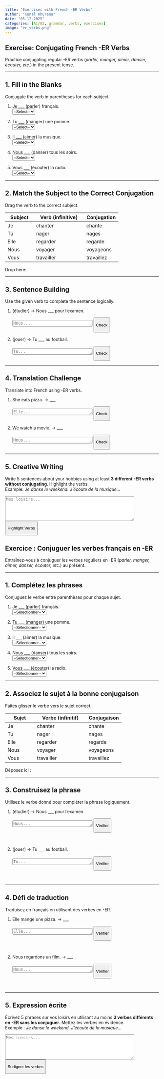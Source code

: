```yaml
---
title: "Exercises with French -ER Verbs"
author: "Kunal Khurana"
date: "05-12-2025"
categories: [A1/A2, grammar, verbs, exercises]
image: "er_verbs.png"
---
```


::::: {.content-visible when-profile="english"}
# Exercise: Conjugating French -ER Verbs

Practice conjugating regular -ER verbs (*parler, manger, aimer, danser, écouter, etc.*) in the present tense.

------------------------------------------------------------------------

## 1. Fill in the Blanks

Conjugate the verb in parentheses for each subject.

1.  Je \_\_\_ (parler) français.\
    <select onchange="checkVerb(this, 'parle')"> <option value="">--Select--</option> <option value="parle">parle</option> <option value="parles">parles</option> <option value="parlons">parlons</option> </select>\

2.  Tu \_\_\_ (manger) une pomme.\
    <select onchange="checkVerb(this, 'manges')"> <option value="">--Select--</option> <option value="mange">mange</option> <option value="manges">manges</option> <option value="mangez">mangez</option> </select>\

3.  Il \_\_\_ (aimer) la musique.\
    <select onchange="checkVerb(this, 'aime')"> <option value="">--Select--</option> <option value="aime">aime</option> <option value="aimes">aimes</option> <option value="aimons">aimons</option> </select>\

4.  Nous \_\_\_ (danser) tous les soirs.\
    <select onchange="checkVerb(this, 'dansons')"> <option value="">--Select--</option> <option value="danse">danse</option> <option value="danses">danses</option> <option value="dansons">dansons</option> </select>\

5.  Vous \_\_\_ (écouter) la radio.\
    <select onchange="checkVerb(this, 'écoutez')"> <option value="">--Select--</option> <option value="écoute">écoute</option> <option value="écoutes">écoutes</option> <option value="écoutez">écoutez</option> </select>\

------------------------------------------------------------------------

## 2. Match the Subject to the Correct Conjugation

Drag the verb to the correct subject.

| Subject | Verb (infinitive) | Conjugation |
|------------------|--------------------------------|----------------------|
| Je | chanter | [chante]{draggable="true" ondragstart="drag(event)" data-answer="chante"} |
| Tu | nager | [nages]{draggable="true" ondragstart="drag(event)" data-answer="nages"} |
| Elle | regarder | [regarde]{draggable="true" ondragstart="drag(event)" data-answer="regarde"} |
| Nous | voyager | [voyageons]{draggable="true" ondragstart="drag(event)" data-answer="voyageons"} |
| Vous | travailler | [travaillez]{draggable="true" ondragstart="drag(event)" data-answer="travaillez"} |

Drop here:\

::: {.dropzone ondrop="drop(event)" ondragover="allowDrop(event)"}
:::

------------------------------------------------------------------------

## 3. Sentence Building

Use the given verb to complete the sentence logically.

1.  (étudier) → Nous \_\_\_ pour l'examen.\

    ```{=html}
    <textarea placeholder="Nous..." rows="1" cols="30"></textarea>
    ```

    <button onclick="checkSentence(this.previousElementSibling, &#39;étudions&#39;)">

    Check

    </button>

2.  (jouer) → Tu \_\_\_ au football.\

    ```{=html}
    <textarea placeholder="Tu..." rows="1" cols="30"></textarea>
    ```

    <button onclick="checkSentence(this.previousElementSibling, &#39;joues&#39;)">

    Check

    </button>

------------------------------------------------------------------------

## 4. Translation Challenge

Translate into French using -ER verbs.

1.  She eats pizza. → \_\_\_\

    ```{=html}
    <textarea placeholder="Elle..." rows="1" cols="30"></textarea>
    ```

    <button onclick="checkTranslation(this.previousElementSibling, &#39;Elle mange une pizza.&#39;)">

    Check

    </button>

2.  We watch a movie. → \_\_\_\

    ```{=html}
    <textarea placeholder="Nous..." rows="1" cols="30"></textarea>
    ```

    <button onclick="checkTranslation(this.previousElementSibling, &#39;Nous regardons un film.&#39;)">

    Check

    </button>

------------------------------------------------------------------------

## 5. Creative Writing

Write 5 sentences about your hobbies using at least **3 different -ER verbs without conjugating**. Highlight the verbs.\
Example: *Je danse le weekend. J'écoute de la musique...*

```{=html}
<textarea placeholder="Mes loisirs..." rows="5" cols="50"></textarea>
```

<button onclick="highlightVerbs(this.previousElementSibling)">

Highlight Verbs

</button>

::: feedback
:::

```{=html}
<script>
// Check dropdown answers
function checkVerb(selectElement, correctAnswer) {
  // Get the feedback element next to the dropdown
  const feedback = selectElement.nextElementSibling;

  // Check if the selected value matches the correct answer
  if (selectElement.value === correctAnswer) {
    feedback.textContent = "✓ Correct!";
    feedback.style.color = "green";
  } 
  // If the selected value is incorrect but not empty
  else if (selectElement.value) {
    feedback.textContent = "✗ Incorrect. Try again!";
    feedback.style.color = "red";
  } 
  // If no option is selected, clear the feedback
  else {
    feedback.textContent = ""; // Clear feedback if no option is selected
  }
}

// Drag-and-drop functions
function allowDrop(e) { e.preventDefault(); }
function drag(e) { e.dataTransfer.setData("text", e.target.dataset.answer); }
function drop(e) {
  e.preventDefault();
  const data = e.dataTransfer.getData("text");
  const feedback = e.target.nextElementSibling;
  if (data) {
    e.target.innerHTML = data;
    feedback.textContent = "✓ Dropped!";
    feedback.style.color = "green";
  }
}

// Check sentence building
function checkSentence(textarea, correctVerb) {
  const feedback = textarea.nextElementSibling.nextElementSibling;
  if (textarea.value.includes(correctVerb)) {
    feedback.textContent = "✓ Correct!";
    feedback.style.color = "green";
  } else {
    feedback.textContent = `✗ Use "${correctVerb}".`;
    feedback.style.color = "red";
  }
}

// Check translations
function checkTranslation(textarea, correctAnswer) {
  const feedback = textarea.nextElementSibling.nextElementSibling;
  if (textarea.value.trim().toLowerCase() === correctAnswer.toLowerCase()) {
    feedback.textContent = "✓ Perfect!";
    feedback.style.color = "green";
  } else {
    feedback.textContent = `✓ Suggested: "${correctAnswer}"`;
    feedback.style.color = "blue";
  }
}

// Highlight -ER verbs in creative writing
function highlightVerbs(textarea) {
  const commonERVerbs = ["parler", "manger", "aimer", "danser", "écouter", "chanter", "nager", "regarder", "voyager", "travailler", "étudier", "jouer"];
  let text = textarea.value;
  commonERVerbs.forEach(verb => {
    const regex = new RegExp(`\\b${verb}\\b`, "gi");
    text = text.replace(regex, `<span style="background-color: yellow">${verb}</span>`);
  });
  const feedback = textarea.nextElementSibling.nextElementSibling;
  feedback.innerHTML = "<strong>-ER verbs used:</strong><br>" + text;
}
</script>
```
:::::

::::: {.content-visible when-profile="french"}
# Exercice : Conjuguer les verbes français en -ER

Entraînez-vous à conjuguer les verbes réguliers en -ER (*parler, manger, aimer, danser, écouter, etc.*) au présent.

------------------------------------------------------------------------

## 1. Complétez les phrases

Conjuguez le verbe entre parenthèses pour chaque sujet.

1.  Je \_\_\_ (parler) français.\
    <select onchange="checkVerb(this, 'parle')"> <option value="">--Sélectionner--</option> <option value="parle">parle</option> <option value="parles">parles</option> <option value="parlons">parlons</option> </select>\

2.  Tu \_\_\_ (manger) une pomme.\
    <select onchange="checkVerb(this, 'manges')"> <option value="">--Sélectionner--</option> <option value="mange">mange</option> <option value="manges">manges</option> <option value="mangez">mangez</option> </select>\

3.  Il \_\_\_ (aimer) la musique.\
    <select onchange="checkVerb(this, 'aime')"> <option value="">--Sélectionner--</option> <option value="aime">aime</option> <option value="aimes">aimes</option> <option value="aimons">aimons</option> </select>\

4.  Nous \_\_\_ (danser) tous les soirs.\
    <select onchange="checkVerb(this, 'dansons')"> <option value="">--Sélectionner--</option> <option value="danse">danse</option> <option value="danses">danses</option> <option value="dansons">dansons</option> </select>\

5.  Vous \_\_\_ (écouter) la radio.\
    <select onchange="checkVerb(this, 'écoutez')"> <option value="">--Sélectionner--</option> <option value="écoute">écoute</option> <option value="écoutes">écoutes</option> <option value="écoutez">écoutez</option> </select>\

------------------------------------------------------------------------

## 2. Associez le sujet à la bonne conjugaison

Faites glisser le verbe vers le sujet correct.

| Sujet | Verbe (infinitif) | Conjugaison |
|------------------|--------------------------------|----------------------|
| Je | chanter | [chante]{draggable="true" ondragstart="drag(event)" data-answer="chante"} |
| Tu | nager | [nages]{draggable="true" ondragstart="drag(event)" data-answer="nages"} |
| Elle | regarder | [regarde]{draggable="true" ondragstart="drag(event)" data-answer="regarde"} |
| Nous | voyager | [voyageons]{draggable="true" ondragstart="drag(event)" data-answer="voyageons"} |
| Vous | travailler | [travaillez]{draggable="true" ondragstart="drag(event)" data-answer="travaillez"} |

Déposez ici :\

::: {.dropzone ondrop="drop(event)" ondragover="allowDrop(event)"}
:::

------------------------------------------------------------------------

## 3. Construisez la phrase

Utilisez le verbe donné pour compléter la phrase logiquement.

1.  (étudier) → Nous \_\_\_ pour l'examen.\

    ```{=html}
    <textarea placeholder="Nous..." rows="1" cols="30"></textarea>
    ```

    <button onclick="checkSentence(this.previousElementSibling, 'étudions')">Vérifier</button>\

2.  (jouer) → Tu \_\_\_ au football.\

    ```{=html}
    <textarea placeholder="Tu..." rows="1" cols="30"></textarea>
    ```

    <button onclick="checkSentence(this.previousElementSibling, 'joues')">Vérifier</button>\

------------------------------------------------------------------------

## 4. Défi de traduction

Traduisez en français en utilisant des verbes en -ER.

1.  Elle mange une pizza. → \_\_\_\

    ```{=html}
    <textarea placeholder="Elle..." rows="1" cols="30"></textarea>
    ```

    <button onclick="checkTranslation(this.previousElementSibling, 'Elle mange une pizza.')">Vérifier</button>\

2.  Nous regardons un film. → \_\_\_\

    ```{=html}
    <textarea placeholder="Nous..." rows="1" cols="30"></textarea>
    ```

    <button onclick="checkTranslation(this.previousElementSibling, 'Nous regardons un film.')">Vérifier</button>\

------------------------------------------------------------------------

## 5. Expression écrite

Écrivez 5 phrases sur vos loisirs en utilisant au moins **3 verbes différents en -ER sans les conjuguer**. Mettez les verbes en évidence.\
Exemple : *Je danse le weekend. J'écoute de la musique...*

```{=html}
<textarea placeholder="Mes loisirs..." rows="5" cols="50"></textarea>
```

<button onclick="highlightVerbs(this.previousElementSibling)">

Surligner les verbes

</button>

::: feedback
:::

```{=html}
<script>
// Vérification des réponses des menus déroulants
function checkVerb(selectElement, correctAnswer) {
  const feedback = selectElement.nextElementSibling;
  if (selectElement.value === correctAnswer) {
   feedback.textContent = "✓ Correct !";
   feedback.style.color = "green";
  } else if (selectElement.value) {
   feedback.textContent = "✗ Incorrect. Essayez encore !";
   feedback.style.color = "red";
  } else {
   feedback.textContent = "";
  }
}

// Fonctions de glisser-déposer
function allowDrop(e) { e.preventDefault(); }
function drag(e) { e.dataTransfer.setData("text", e.target.dataset.answer); }
function drop(e) {
  e.preventDefault();
  const data = e.dataTransfer.getData("text");
  const feedback = e.target.nextElementSibling;
  if (data) {
   e.target.innerHTML = data;
   feedback.textContent = "✓ Déposé !";
   feedback.style.color = "green";
  }
}

// Vérification de la construction de phrase
function checkSentence(textarea, correctVerb) {
  const feedback = textarea.nextElementSibling.nextElementSibling;
  if (textarea.value.includes(correctVerb)) {
   feedback.textContent = "✓ Correct !";
   feedback.style.color = "green";
  } else {
   feedback.textContent = `✗ Utilisez "${correctVerb}".`;
   feedback.style.color = "red";
  }
}

// Vérification des traductions
function checkTranslation(textarea, correctAnswer) {
  const feedback = textarea.nextElementSibling.nextElementSibling;
  if (textarea.value.trim().toLowerCase() === correctAnswer.toLowerCase()) {
   feedback.textContent = "✓ Parfait !";
   feedback.style.color = "green";
  } else {
   feedback.textContent = `✓ Suggestion : "${correctAnswer}"`;
   feedback.style.color = "blue";
  }
}

// Surligner les verbes en -ER dans l'expression écrite
function highlightVerbs(textarea) {
  const commonERVerbs = ["parler", "manger", "aimer", "danser", "écouter", "chanter", "nager", "regarder", "voyager", "travailler", "étudier", "jouer"];
  let text = textarea.value;
  commonERVerbs.forEach(verb => {
   const regex = new RegExp(`\\b${verb}\\b`, "gi");
   text = text.replace(regex, `<span style="background-color: yellow">${verb}</span>`);
  });
  const feedback = textarea.nextElementSibling.nextElementSibling;
  feedback.innerHTML = "<strong>Verbes en -ER utilisés :</strong><br>" + text;
}
</script>
```
:::::